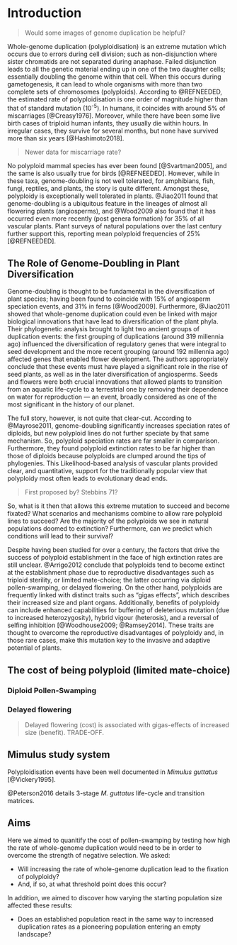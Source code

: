 # Introduction {#intro}

> Would some images of genome duplication be helpful?

Whole-genome duplication (polyploidisation) is an extreme mutation which occurs due to errors during cell division; such as non-disjunction where sister chromatids are not separated during anaphase. 
Failed disjunction leads to all the genetic material ending up in one of the two daughter cells; essentially doubling the genome within that cell.
When this occurs during gametogenesis, it can lead to whole organisms with more than two complete sets of chromosomes (polyploids). 
According to @REFNEEDED, the estimated rate of polyploidisation is one order of magnitude higher than that of standard mutation (10^-5^).
In humans, it coincides with around 5% of miscarriages [@Creasy1976]. 
Moreover, while there have been some live birth cases of triploid human infants, they usually die within hours. 
In irregular cases, they survive for several months, but none have survived more than six years [@Hashimoto2018]. 

> Newer data for miscarriage rate?

No polyploid mammal species has ever been found [@Svartman2005], and the same is also usually true for birds [@REFNEEDED].
However, while in these taxa, genome-doubling is not well tolerated, for amphibians, fish, fungi, reptiles, and plants, the story is quite different. 
Amongst these, polyploidy is exceptionally well tolerated in plants. 
@Jiao2011 found that genome-doubling is a ubiquitous feature in the lineages of almost all flowering plants (angiosperms), and @Wood2009 also found that it has occurred even more recently (post genera formation) for 35% of all vascular plants. 
Plant surveys of natural populations over the last century further support this, reporting mean polyploid frequencies of 25% [@REFNEEDED]. 

## The Role of Genome-Doubling in Plant Diversification  {#intro-diversification}

Genome-doubling is thought to be fundamental in the diversification of plant species; having been found to coincide with 15% of angiosperm speciation events, and 31% in ferns [@Wood2009]. 
Furthermore, @Jiao2011 showed that whole-genome duplication could even be linked with major biological innovations that have lead to diversification of the plant phyla. 
Their phylogenetic analysis brought to light two ancient groups of duplication events:
the first grouping of duplications (around 319  millennia ago) influenced the diversification of regulatory genes that were integral to seed development and the more recent grouping (around 192 millennia ago) affected genes that enabled flower development. 
The authors appropriately conclude that these events must have played a significant role in the rise of seed plants, as well as in the later diversification of angiosperms. 
Seeds and flowers were both crucial innovations that allowed plants to transition from an aquatic life-cycle to a terrestrial one by removing their dependence on water for reproduction — an event, broadly considered as one of the most significant in the history of our planet.

The full story, however, is not quite that clear-cut.
According to @Mayrose2011, genome-doubling significantly increases speciation rates of diploids, but new polyploid lines do not further speciate by that same mechanism. 
So, polyploid speciation rates are far smaller in comparison. 
Furthermore, they found polyploid extinction rates to be far higher than those of diploids because polyploids are clumped around the tips of phylogenies.
This Likelihood-based analysis of vascular plants provided clear, and quantitative, support for the traditionally popular view that polyploidy most often leads to evolutionary dead ends.

>First proposed by? Stebbins 71?

So, what is it then that allows this extreme mutation to succeed and become fixated? 
What scenarios and mechanisms combine to allow rare polyploid lines to succeed? 
Are the majority of the polyploids we see in natural populations doomed to extinction? 
Furthermore, can we predict which conditions will lead to their survival?

Despite having been studied for over a century, the factors that drive the success of polyploid establishment in the face of high extinction rates are still unclear. 
@Arrigo2012 conclude that polyploids tend to become extinct at the establishment phase due to reproductive disadvantages such as triploid sterility, or limited mate-choice; the latter occurring via diploid pollen-swamping, or delayed flowering. 
On the other hand, polyploids are frequently linked with distinct traits such as "gigas effects", which describes their increased size and plant organs. 
Additionally, benefits of polyploidy can include enhanced capabilities for buffering of deleterious mutation (due to increased heterozygosity), hybrid vigour (heterosis), and a reversal of selfing inhibition [@Woodhouse2009; @Ramsey2014]. 
These traits are thought to overcome the reproductive disadvantages of polyploidy and, in those rare cases, make this mutation key to the invasive and adaptive potential of plants. 

## The cost of being polyploid (limited mate-choice) {#intro-cost-of-polyploidy}



### Diploid Pollen-Swamping {#intro-pollen-swamping}




### Delayed flowering {#intro-delayed-flowering}

> Delayed flowering (cost) is associated with gigas-effects of increased size (benefit). TRADE-OFF.



## Mimulus study system {#intro-mimulus}

Polyploidisation events have been well documented in *Mimulus guttatus* [@Vickery1995].

@Peterson2016 details 3-stage *M. guttatus* life-cycle and transition matrices.

## Aims {#intro-aims}

Here we aimed to quanitify the cost of pollen-swamping by testing how high the rate of whole-genome duplication would need to be in order to overcome the strength of negative selection. We asked: 

- Will increasing the rate of whole-genome duplication lead to the fixation of polyploidy? 
- And, if so, at what threshold point does this occur? 

In addition, we aimed to discover how varying the starting population size affected these results:

- Does an established population react in the same way to increased duplication rates as a pioneering population entering an empty landscape? 